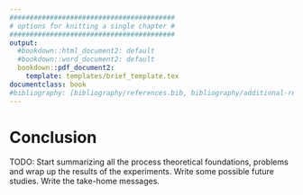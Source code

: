```yaml
---
#########################################
# options for knitting a single chapter #
#########################################
output:
  #bookdown::html_document2: default
  #bookdown::word_document2: default
  bookdown::pdf_document2:
    template: templates/brief_template.tex
documentclass: book
#bibliography: [bibliography/references.bib, bibliography/additional-references.bib]
---
```


# Conclusion {-}
TODO: Start summarizing all the process theoretical foundations, problems and wrap up the results of the experiments. Write some possible future studies. Write the take-home messages.